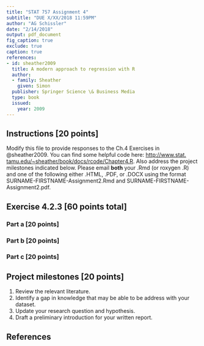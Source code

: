 ```yaml
---
title: "STAT 757 Assignment 4"
subtitle: "DUE X/XX/2018 11:59PM"
author: "AG Schissler"
date: "2/14/2018"
output: pdf_document
fig_caption: true
exclude: true
caption: true
references:
- id: sheather2009
  title: A modern approach to regression with R
  author:
  - family: Sheather
    given: Simon
  publisher: Springer Science \& Business Media
  type: book
  issued:
    year: 2009
---
```


## Instructions [20 points]

Modify this file to provide responses to the Ch.4 Exercises in @sheather2009. You can find some helpful code here: [http://www.stat.
tamu.edu/~sheather/book/docs/rcode/Chapter4.R](http://www.stat.tamu.edu/~sheather/book/docs/rcode/Chapter4.R). Also address the project milestones indicated below. Please email **both** your .Rmd (or roxygen .R) and one of the following either .HTML, .PDF, or .DOCX using the format SURNAME-FIRSTNAME-Assignment2.Rmd and SURNAME-FIRSTNAME-Assignment2.pdf.

## Exercise 4.2.3 [60 points total]

### Part a [20 points]

### Part b [20 points]

### Part c [20 points]

## Project milestones [20 points]

1. Review the relevant literature.
2. Identify a gap in knowledge that may be able to be address with your dataset.
3. Update your research question and hypothesis.
4. Draft a preliminary introduction for your written report.

## References
